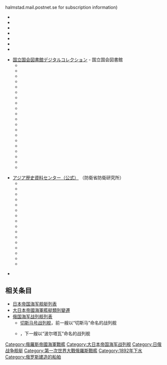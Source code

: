 {{About|俄国1894年下水的战列舰|1886年下水的切斯马号|切斯馬號戰艦}}

{{軍艦模板
|名稱= {{lang|ru|Полтава}} [[File:Naval_Ensign_of_Russia.svg|30px]]<br />{{lang|ja|丹後}}<small>{{lang|ja|たんご}}</small> [[File:Naval_Ensign_of_Japan.svg|30px]]<br />{{lang|ru|Чесма}} [[File:Naval_Ensign_of_Russia.svg|30px]]<br />{{lang|ru|Чесма}} [[File:Naval_Ensign_of_the_Soviet_Union_(1924-1935).svg|30px]]
|名稱2= 
|圖片= [[File:Poltava-SwedishPostcard.jpg|300px]]
|照片說明= 明信片上的波尔塔瓦号
|圖片2= 
|照片說明2= 
|擁有國={{flag|Russian Empire}}（建成至1905年1月[[旅順會戰|旅順會戰]]被俘）<br />{{flag|Empire of Japan}}（1905年捕获至1916年4月售出）<br />{{flag|Russian Empire}}（1916年购回至1917年10月被夺）<br />[[File:Naval_Ensign_of_the_Soviet_Union_(1924-1935).svg|30px]]（1917年夺得至1924年拆解）
|艦種= [[前無畏艦|前無畏艦]]
|艦級= [[彼得罗巴甫洛夫斯克级战列舰|彼得罗巴甫洛夫斯克级]]
|製造= 俄国[[圣彼得堡|圣彼得堡]][[海军部造船厂|新海军部造船厂]]
|下訂= 
|動工= 1892年5月19日
|下水= '''波尔塔瓦'''：1894年11月6日<br />'''丹後'''：1905年1月获得<br />'''切斯马'''：1916年4月4日购得
|服役= '''波尔塔瓦'''：1900年6月16日<br />'''丹後'''：1905年8月22日<br />'''切斯马'''：1916年
|退役= 
|結局= '''波尔塔瓦'''：1905年1月1日旅顺要塞陷落后被俘<br />'''丹後'''：1916年4月4日出售<br />'''切斯马'''：1924年拆解
|除籍= '''波尔塔瓦'''：在俄军中除籍日期不详<br />'''丹後'''：1916年4月4日在日军中除籍<br />'''切斯马'''：1924年7月3日在苏联海军除籍
|排水= 
|基準= '''波尔塔瓦'''：1万1500吨<br />'''丹後'''：不详
|滿載= 
|長度= [[全長|艦體全長]]：114.6米
|闊度= 21.3米
|型深= 
|吃水= '''波尔塔瓦'''：8.6米<br />'''丹後'''：7.77米
|燃料= '''波尔塔瓦'''：常备700吨燃煤、满载1000吨<br />'''丹後'''：2056吨
|極速= '''波尔塔瓦'''：设计16節<br />实际16.29節
|鍋爐= '''波尔塔瓦'''：燃煤专烧圆柱型火管锅炉14座<br />'''丹後'''：宫原式燃煤专烧水管锅炉16座
|引擎= 直立型三段膨胀复合式蒸汽引擎2座<br />2軸推進
|出力= '''波尔塔瓦'''：设计1万0600匹马力<br />实际最大1万1213匹马力
|續航= '''波尔塔瓦'''：3750海里/10节<br />'''丹後'''：1万海里/10节
|乘員= 军官26–27名，水兵605–625名
|裝甲= 克虏伯渗碳装甲<br />水线装甲带：{{convert|10|-|14.5|in|mm|0}}<br />主炮塔侧面：{{convert|10|in|mm|0}}<br />主炮塔顶部：{{convert|2|in|mm|0}}<br />副炮塔侧面：{{convert|5|in|mm|0}}<br />副炮塔顶部：{{convert|1|in|mm|0}}<br />司令塔：{{convert|9|in|mm|0}}<br />甲板：{{convert|2|-|3|in|mm|0}}
|艦載機= 
|裝備= '''波尔塔瓦'''：<br />1895年式40倍径双联装{{convert|12|in|mm|0}}炮2座计4门<br />[[1892年式152毫米45倍徑艦炮|1892年式45倍径{{convert]]4座，同单装炮4门，计12门<br />哈奇开斯43.5倍径47毫米单装速射炮12门<br />哈奇开斯23倍径37毫米单装速射炮28门<br />{{convert|15|in|mm|0}}单装[[魚雷發射管|魚雷發射管]]4具（水线上）<br />{{convert|18|in|mm|0}}单装[[魚雷發射管|魚雷發射管]]2具（水线下）<br />'''丹後'''：<br />1895年式40倍径双联装{{convert|12|in|mm|0}}炮2座计4门<br />45倍径{{convert|6|in|mm|0}}双联装速射炮4座，同单装炮4门，计12门<br />阿姆斯特朗40倍径76毫米单装速射炮10门<br />哈奇开斯37毫米单装速射炮4门<br />{{convert|18|in|mm|0}}单装[[魚雷發射管|魚雷發射管]]4具（水线上）
|偵搜設備=
}}

'''波尔塔瓦号战列舰'''（{{lang-ru|Полтава}}），是十九世纪末[[俄罗斯帝国|俄罗斯帝国]]建造的[[彼得罗巴甫洛夫斯克级战列舰|彼得罗巴甫洛夫斯克级战列舰]]二号舰，得名于[[波爾塔瓦會戰|波爾塔瓦會戰]]。本舰建成后不久即编入[[俄罗斯帝国海军|俄罗斯帝国海军]][[太平洋舰队_(俄罗斯)|太平洋舰队]]，1901年起驻扎在[[旅顺港|旅顺港]]（俄方称亚瑟港）的亚瑟港海军基地。1904年[[日俄战争|日俄战争]]爆发，本舰参加了[[旅顺口海战|旅顺口海战]]，并在[[黄海海战_(1904年)|黄海海战]]中受创，1904年12月[[旅順會戰|旅順會戰]]期间为[[大日本帝国陆军|日本陆军]]的重炮所击伤，坐沉于旅顺港内。

1905年1月1日，旅顺要塞陷落后，日军捕获并打捞起了波尔塔瓦号，进行了一番改装后加入[[大日本帝国海军|日本海军]]，并根据[[丹後國|丹後國]]重新命名为'''丹後'''。

1914年[[第一次世界大战|第一次世界大战]]爆发，丹後参加了[[青島戰役|青島戰役]]，对德国的[[青岛市|青岛]]基地进行了炮击。1916年，应同为协约国的俄国的要求，日本将丹後售予俄国。由于此时俄国已经有另一艘名叫“波尔塔瓦”的船在服役，因此丹後（原波尔塔瓦）并没有用回原名，而是根据{{link-en|切斯马海战|Battle of Çeşme}}，而将本舰重新命名为'''切斯马号'''。

切斯马号在回国途中，参与了{{link-en|十一月事件|Noemvriana}}（[[協約國|協約國]]要求[[希臘王國|希臘王國]]解除其舰队武装的谈判）。其后切斯马号返抵[[白海|白海]]。1917年[[十月革命|十月革命]]爆发，切斯马号上的水手宣布参加[[布尔什维克|布尔什维克]]。1918年英国[[协约国武装干涉俄国内战|武装干涉俄国内战]]时将切斯马号捕获。英国人认为这时候的切斯马号已经没有航海能力，不适合参与作战任务，于是将切斯马号用作监狱船。1919年英国干涉军撤出俄国，布尔什维克红军随即占领了英军弃置的切斯马号，并编入红海军。切斯马号此时状况已经非常恶劣，一直都没有出过海，1924年正式除籍并拆解。

俄国海军历史上有大量的舰艇使用了“波尔塔瓦”这个名字。下一艘使用了这个名字的是一艘[[无畏舰|无畏舰]]，即[[甘古特级战列舰|甘古特级]]{{link-en|波尔塔瓦号战列舰 (1911年)|Russian battleship Poltava (1911)|波尔塔瓦号}}。

== 建造背景及概述 ==
波尔塔瓦号建造时的舰名是为了纪念1709年，俄国[[彼得大帝|彼得大帝]]在[[波爾塔瓦會戰|波爾塔瓦會戰]]战胜瑞典[[卡爾十二世|卡爾十二世]]的事迹<ref>Silverstone, p. 382</ref>。不过在建造时，俄国方面欠缺熟练工人，设计也屡次进行修改，加上主火炮又延迟了发货，因此本舰建造过程一再拖延，虽然1892年5月19日就开始在海军部加列尼船厂动工，但一直到1894年11月6日才下水，而舾装过程更是旷日持久。本舰的海试从1898年一直持续到1899年，期间曾经短暂配属于[[波羅的海艦隊|波羅的海艦隊]]<ref>McLaughlin, pp=84, 86, 90</ref>。

[[大日本帝国|日本]]自从在[[甲午战争|甲午战争]]中战胜中国以来，势力开始逐步向中国内陆扩展；然而俄国同样对[[满洲地区|满洲地区]]和[[朝鲜半岛|朝鲜半岛]]有所企图，为了遏制日本，俄国联合法国、德国进行[[三國干涉還遼|三國干涉還遼]]，迫使日本归还夺占的辽东半岛。俄国随后以此居功，强行租借[[旅顺口|旅顺口]]，得到了梦寐以求的远东不冻港。日俄双方局势日趋紧张，为了震慑日本，俄国不断将新锐军舰部署在旅顺港（亚瑟港），本舰即在其中之列。

波尔塔瓦号全长114.6米，宽21.3米，吃水8.6米。设计排水量1万0960吨，实际要多了500多吨，排水量达到1万1500吨。舰上装备了两座英国汉弗莱斯-坦南特-戴克斯公司生产的垂直三段膨胀式引擎，由14座圆筒火管锅炉提供动力，推动两根推进轴。全舰设计功率为1万0600匹马力，最大航速16节；在海试时录得实际纪录1万1213匹马力、16.29节。设计最大载煤1050吨，在10节经济航速下续航能力为3750海里。舰上乘员包括26–27名军官和605–625名水手。<ref>McLaughlin 2003, pp=84–85, 90</ref>

舰上的主武器为两座双联装12英寸火炮，一前一后分别安装在首尾炮塔处。该火炮的设计射速为90秒每发，不过实际射速只能达到设计值的一半。副武器为12门[[1892年式152毫米45倍徑艦炮|单装6英寸速射炮]]，由法国加奈公司生产，其中8门安装在两舷的双联装炮塔内，剩下4门安装在舰体中部，没有防护。此外舰上还安装有一批小型武器用以对付来袭的[[鱼雷艇|鱼雷艇]]。舰上的[[鱼雷|鱼雷]]火力包括水线上的4具15英寸鱼雷发射管，和水线下的两具18英寸鱼雷发射管，全部安装在舷侧。另外舰上还携带有50颗水雷，用以保护锚地。<ref>McLaughlin 2003, pp=84, 88-89</ref>

与本级首舰彼得罗巴甫洛夫斯克号采用了常规的镍钢装甲不同，波尔塔瓦号采用了德国克虏伯渗碳装甲，这也是俄国第一艘采用了这一项技术的军舰。本舰水线装甲带{{convert|10|-|14.5|in|mm|0}}；主炮塔正面和侧面装甲厚{{convert|10|in|mm|0}}，顶部{{convert|2|in|mm|0}}；副炮塔装甲厚{{convert|5|in|mm|0}}，顶部{{convert|1|in|mm|0}}；司令塔侧装甲{{convert|9|in|mm|0}}。甲板依然采用镍钢装甲，厚{{convert|2|-|3|in|mm|0}}。

== 舰历 ==
=== 波尔塔瓦号 ===
1900年9月，波尔塔瓦号和姊妹舰[[塞瓦斯托波尔号战列舰_(1895年)|塞瓦斯托波尔号]]一同装备了无线电，这也是俄国海军首批装备无线电的军舰。同年10月15日，两舰出发前往旅顺港；但在通过[[苏伊士运河|苏伊士运河]]的时候，两舰都必须从舰上卸下大量燃料、弹药以及其他补给品，好减少舰艇吃水，以顺利通过运河。1901年4月12日，波尔塔瓦号抵达旅顺港，早于塞瓦斯托波尔号<ref name="#1">McLaughlin, p. 53</ref>。

从1901年起，日本与俄国就双方在满洲地区和朝鲜半岛的势力范围的划分展开了一系列会谈，但进展甚微。1903年，俄国政府多次拒绝了日本对于满洲权益的提议，使得日本方面大为光火。1903年底，日本方面认定已经不再有谈判的意义，战争已经迫在眉睫<ref>Westwood, pp. 15-23</ref>。考虑到战争随时都有可能爆发，太平洋舰队旅顺分舰队的主力舰将锚地转移到了旅顺港外港，一旦日本出兵登陆朝鲜，俄国舰队随时可以出动<ref>McLaughlin, p. 160</ref>。

{{main|旅顺口海战}}
1904年2月8-9日夜间，日本对俄国不宣而战，出动[[驱逐舰|驱逐舰]]对停泊在旅顺港的俄国舰队发动鱼雷攻击，[[日俄战争|日俄战争]]爆发。当晚日本的夜袭只取得了比较有限的战果，而波尔塔瓦号并没有受到攻击。9日早上，日本[[联合舰队|联合舰队]]司令长官[[东乡平八郎|东乡平八郎]]海军中将判断俄军舰队受到鱼雷攻击后已经重创、陷入混乱，于是率领主力闯入旅顺港，用主炮对旅顺港岸防炮台进行炮击，而只用副炮攻击俄国舰队。然而俄国舰队并没有如日军高层指挥官预料的那样不堪一击，全舰包括波尔塔瓦号在内对日舰进行了反击。日军的副炮对于俄舰并没有起到太大的杀伤作用，使得俄舰可以持续进行还击<ref>Forczyk, pp. 41-43</ref>。在当天的炮战中，波尔塔瓦号多次受到命中，但损伤轻微，只有3人受伤；而波尔塔瓦号共发射了12发主炮炮弹和55发6英寸副炮炮弹，由于现场混乱，未能确认命中情况<ref name="#1"/>。

同年4月13日，日军成功地诱使俄军出击，俄军旅顺分舰队司令[[斯捷潘·馬卡羅夫|斯捷潘·馬卡羅夫]]海军中将率领多艘舰艇追击日军的诱饵编队，波尔塔瓦号也参加了是此行动。不过俄国舰队在发现远处赶来的日本主力舰后，立即选择撤退回港，回撤途中馬卡羅夫的旗舰[[彼得罗巴甫洛夫斯克号战列舰_(1894年)|彼得罗巴甫洛夫斯克号]]触雷爆炸沉没，馬卡羅夫战死<ref>Forczyk, pp. 45-46</ref>。是此行动双方一直距离较远，因此波尔塔瓦号没有损伤记录。

馬卡羅夫死后，[[威廉·维特捷夫特|威廉·维特捷夫特]]海军少将继任旅顺分舰队司令。对于遭受围困的局面，维特捷夫特采取了比较消极的做法，很少让主力舰出击挑战日军舰艇。同年6月23日，维特捷夫特率领旅顺分舰队企图突围，驶往俄国海军在远东的另一个基地符拉迪沃斯托克（中文旧称[[海参崴|海参崴]]），与太平洋舰队符拉迪沃斯托克分舰队会合。波尔塔瓦号也参加了行动。日舰挡住了俄舰的去路；维特捷夫特不打算进行决战，遂率领舰队返航。

同年7月9日，波尔塔瓦号在[[巡洋舰|巡洋舰]]和驱逐舰的护卫下，出港炮击日军阵地，随后与赶来的日军舰艇有过短暂的交火<ref name="#2">McLaughlin, 2008, p. 54</ref>。同年夏，俄军从波尔塔瓦号上拆卸了许多47毫米和37毫米炮，用以充实旅顺要塞的地面防御<ref>McLaughlin, p. 163</ref>。

{{main|黄海海战 (1904年)}}
同年8月，日本陆军在地面战场上已经将战线推进到离旅顺港不远处，陆军的重炮已经可以对港内俄国舰队进行炮击。深感第一太平洋舰队（俄国从波罗的海舰队抽调舰艇组成第二太平洋舰队后，原太平洋舰队改称第一太平洋舰队）旅顺分舰队已经暴露在敌军火力之下，俄国高层责成维特捷夫特率领舰队从速突围。港内俄舰8月10日07：00开始起航，准备突围，而日军舰队在中午拦截住俄军舰队，黄海海战爆发。<ref>Watts, p. 21</ref>

双方主力舰接战时，波尔塔瓦号处在舰列第六位；本舰将目标定为日本[[战列舰|战列舰]][[朝日號戰艦|朝日]]，14：45前后开始炮击。15：00，[[列特维赞号战列舰|列特维赞号]]临时修补的破损处开始漏水，迫使俄军舰队减速<ref>查攸吟，p.209</ref>。日军旗舰[[三笠號戰艦|三笠]]向波尔塔瓦号进行炮击。三笠受到俄舰数发命中，其中有两发命中来自于波尔塔瓦号。此外波尔塔瓦号还命中[[装甲巡洋舰|装甲巡洋舰]][[日進_(裝甲巡洋艦)|日進]]一发。日军舰队由于损伤，15：20右转拉开距离。17:35日军重新靠近俄军后列，4艘战列舰向波尔塔瓦号和3艘装甲巡洋舰开火。此时在炮战中，由于主炮受到命中而失灵等问题，日军战列舰的16门12英寸主炮已经有5门无法使用<ref>查攸吟，p.213</ref>；而波尔塔瓦号一门前主炮发生机械故障无法发射<ref>查攸吟，p.215</ref>。日军再次短暂脱离接触。18：30日军再次左转靠近，[[敷島號戰艦|敷島]]、朝日两舰向波尔塔瓦号开火。此时俄军舰队与日军舰队已经渐渐拉开距离，俄军即将摆脱日军追击；但这时候朝日发射的12英寸炮弹击中了俄军旗舰[[皇太子號戰列艦|皇太子号]]的司令塔，维特捷夫特和参谋人员战死、舰长重伤，操舵室故障，皇太子号开始错误转向。皇太子号突如其来的急剧机动让后续的俄军舰队发生了混乱。混乱中，处于指挥链第二位置、舰队副指挥、战列舰分队司令的{{link-en|帕维尔·彼得洛维奇·乌赫托姆斯基|Pavel Petrovich Ukhtomsky}}海军少将意识到旗舰出了问题，于是在座舰[[佩列斯韦特号战列舰|佩列斯韦特号]]上升起了将旗，命令其余俄舰跟随。重新组织队列花费了不少时间。此时皇太子号、佩列斯韦特号、波尔塔瓦号都多处中弹，严重影响了机动能力，俄军舰队此时只能选择撤回旅顺港<ref>Wilmott, p. 90</ref>。在战斗中波尔塔瓦号受到了12-14发大口径炮弹的命中，5门6英寸炮损坏，12人阵亡、43人负伤<ref>McLaughlin, 2003, p. 163; Forczyk, pp. 49–52</ref>。

{{main|旅順會戰}}
[[File:Russian_Battleship_Poltava_sunk_in_Port_Arthur.jpg|thumb]]
波尔塔瓦号随第一太平洋舰队退回了旅顺港，但此时日本[[第3軍_(日本陸軍)|陆军第三军]]正在司令[[乃木希典|乃木希典]]大将的指挥下连续强攻旅顺要塞，同时向港内俄国舰队进行间接射击。同年8月18日，日本陆军炮兵阵地炮击时，有4发120毫米炮弹命中了波尔塔瓦号，舰上6人受伤<ref name="#2"/>。接替战死的维特捷夫特担任舰队司令的{{link-en|罗伯特·维伦|Robert Viren}}海军少将认为应当继续充实陆地上的防线，于是又从军舰上拆除更多的轻型火炮到前线去，同时也抽调出水手和炮手去操作新设立的炮垒。到当年9月为止，波尔塔瓦号已经拆除了3门6英寸炮、4门47毫米炮、26门37毫米炮<ref>McLaughlin, 2003, p. 163</ref>。也是差不多这个时候，波尔塔瓦号开始向日本陆军阵地进行炮击；从9月开始到11月，波尔塔瓦号总共发射了110发12英寸炮弹和数量不详的6英寸炮弹<ref name = "McLaughlin, 2008, 54"/>。

同年10月，继续进行强攻的日本第三军得到了280毫米重炮的支援；其中一部分280毫米炮用于对港内射击，不过由于缺乏观瞄手段，日军新的重炮对港内的射击和之前的一样，依然只能是随机盲射。同年10月7日，日军的炮击两次命中波尔塔瓦号，造成舰上起火，不过除此没有太大损伤<ref name = "McLaughlin, 2008, 54">McLaughlin, 2008, p. 54</ref>。

同年12月5日，日军在付出惨重的伤亡代价后，终于夺下了[[203高地|203高地]]。同一天，日军迅速在203高地设立了炮兵观察所，从此日军对港内的炮击不再是盲射，而是可以修正着弹点。当天波尔塔瓦号命中5发炮弹，其中3发击穿了甲板；1发击中鱼雷舱；1发引爆了后部47毫米炮弹药库，引发了火灾。由于早前舰上的水泵系统已经损坏，火灾无法扑灭，愈演愈烈，并最终点燃了后部12英寸炮发射药储存室。大火烧了大约一个半小时，随后一场爆炸，在船底炸出了一个大洞，造成大量进水，使波尔塔瓦号坐沉在浅水区。<ref name=antiaircraft>{{cite journal|title=Effects of High-Angle Fire on Russian Ships at Port Arthur|journal=Journal of the United States Artillery|year=1906|volume=26|page=138|url=https://books.google.com/books?id=dWkmAQAAIAAJ&pg=PA133}}</ref><ref>McLaughlin, 2003, p. 164</ref>

=== 丹後号 ===
[[File:Tango1908-1909.jpg|thumb]]
1905年1月1日，旅顺要塞陷落，日军俘获了波尔塔瓦号<ref name="幕末以降丹後">[[#幕末以降帝国軍艦写真と史実|#幕末以降帝国軍艦写真と史実]]コマ67(原本101頁)『<ins>丹後(たんご)</ins>　<ins>艦種</ins>一等戰艦　二檣(戰闘檣あり)　<ins>艦名考</ins>國名なり、丹後國に採る。　<ins>艦歴</ins>舊露國軍艦、原名「ボルタワ」。明治31年進水、露國聖彼得堡造船所にて建造。日露戰役中露國太平洋艦隊として明治39年8月10日黄海々戰に参加、後ち旅順港打ちに於て破壊沈没。同38年1月1日(旅順の露軍降伏開城の日)我が海軍之が収容引揚に着手、同年8月22日帝國軍艦と定め「丹後」と命名、同年12月戰艦の等級を廢せらる。大正元年一等海防艦に編入、同年3年乃至9年戰役(日獨)從軍：同3年8月第二艦隊第二戰隊に属し青島戰に参加(艦長大佐秋澤芳馬)、同5年4月5日露國政府へ譲渡す。<br/>―要目―　長367呎/幅69呎/吃水25.6呎/排水量10,960噸/機關　直立三汽筩三聯成汽機2基、宮原式罐/馬力11,000/速力16/乗組人員750/船材 鋼(甲帶406粍)/兵装　12吋砲 4/6吋砲 12/3吋砲 10/47粍砲 4/發射管 4/起工 明治25/進水 同27-11-6/竣工 同31/建造所 露國セント・ピータースブルグ』</ref>。5月29日，日军开始着手打捞浮起坐沉状态的波尔塔瓦号<ref name="収容艦船概要p2丹後">[[#収容艦船概要|#収容艦船概要]]p.2『二、戰艦「ポルターワ」(排水量一〇,九六〇噸、三十八年五月二十九日引揚箸手、同年七月二十一日浮揚、同年八月二十二日丹後ト命名セラル同月二十四日旅順口發、同月二十九日舞鶴箸、囘航委員長ハ海軍大佐小田喜代藏、護衛艦ハ假装巡洋艦満州丸、通信艦ハ曙ナリ)』</ref><ref>[[#丹後引揚及回航|#丹後引揚及回航]]p.4『第二節　引揚作業』</ref>。为了让打捞作业顺利进行，日方出动起重机船将火炮和炮塔陆续吊起<ref>[[#日露戦役海軍写真集(4)|#日露戦役海軍写真集(4)]]コマ34(原本24頁)『旅順戰利戰艦ポルタワ十二尹砲の陸揚/(一)はポルタワ(後に丹後と改名)の前部より見たるもの、(二)は其の引揚準備として、先づ十二尹砲塔砲を取り外し陸揚する所にて、之が爲め特に大連より回航せる六十噸の浮起重機船を用ゆる口径なり、因に言ふ十二尹砲一門の重量は約五十噸なり。』</ref>。同年7月21日，波尔塔瓦号顺利浮出水面<ref>[[#丹後引揚及回航|#丹後引揚及回航]]pp.5-6</ref><ref>[{{NDLDC|2949952/9}} 明治38年7月24日官報第6619号。国立国会図書館デジタルコレクション　コマ9]『○戰利艦ノ浮揚　旅順口港内戰利艦ノ浮揚ニ關シ一昨二十二日接手シタル旅順口鎮守府司令長官柴山矢八ノ報告左ノ如シ(海軍省)戰艦「ポルターワ」(排水量一万九百六十噸)ハ本日(二十一日)早朝ヨリ排水ヲ始メ經過頗ル良好ニシテ午後三時全ク浮上セリ』</ref>。8月22日，日本方面将波尔塔瓦号改名为丹後号，列入日本海军军舰籍<ref>[[#海軍制度沿革(巻8、1940)|#海軍制度沿革(巻8、1940)]]コマ199『◎戰利軍艦相摸丹後阿蘇宗谷津輕命名ノ件　明治三十八年八月二十二日(達一一一)』</ref>，分类为一等战列舰（{{lang-ja|一等戦艦}}）<ref>[[#海軍制度沿革(巻8、1940)|#海軍制度沿革(巻8、1940)]]コマ52『◎明治三十八年八月二十七日(達一一四)軍艦及水雷艇類別等級表中戰艦ノ欄一等ノ下「石見」ノ次ニ「相摸、丹後」ヲ、巡洋艦ノ欄一等ノ下「日進」ノ次ニ「阿蘇」ヲ、同二等ノ下「千歳」ノ次ニ「津輕、宗谷」ヲ加フ』</ref><ref>[[#達明治38年8月|#達明治38年8月]]p.10『達第百四十四號　軍艦及水雷艇類別等級表中戰艦ノ欄一等ノ下「石見」ノ次ニ「相摸、丹後」ヲ、巡洋艦ノ欄一等ノ下「日進」ノ次ニ「阿蘇」ヲ、同二等ノ下「千歳」ノ次ニ「津輕、宗谷」ヲ加フ　明治三十八年八月二十七日　海軍大臣男爵 山本権兵衛』</ref>。

同年8月24日，丹後以及[[通报舰|通报舰]]{{link-ja|满洲号通报舰|満州 (通報艦)|满洲丸}}、[[驱逐舰|驱逐舰]]曙三舰从旅顺港出发，8月29日抵达[[舞鶴海軍工廠|舞鶴海軍工廠]]<ref>[[#丹後引揚及回航|#丹後引揚及回航]]pp.10-11『第四節　内地回航』</ref>。丹後在舞鹤进行了应急修理，10月12日再度出发，10月20日抵达[[横须贺市|横须贺]]<ref name="丹後引揚回航13">[[#丹後引揚及回航|#丹後引揚及回航]]pp.13-14『第五節　凱旋觀艦式参列』</ref>。10月23日，日本在[[东京湾|东京湾]]举行了凯旋观舰式，包括丹後等各日俄战争战利舰也参加了观舰式<ref name="丹後引揚回航13"/><ref>[[#戦役外患篇|#戦役外患篇]]コマ259-261(原本484-488ページ)『大觀艦式(明治三十八年珠月二十五日報知新聞)』</ref>。

同年12月12日，日本海军修改海军舰艇类别等级表，废止了战列舰等级<ref>[[#達明治38年12月|#達明治38年12月]]pp.6-7『達第百八十一號　艦艇類別標準別表ノ通改メラル　明治三十八年十二月十二日　海軍大臣男爵 山本権兵衛』</ref>。包括丹後在内的所有日军一等及二等战列舰统一归类到战列舰中<ref name="明治38年達182">[[#達明治38年12月|#達明治38年12月]]pp.8-9『達第百八十二號　艦艇類別等級別表ノ通定ム　明治三十八年十二月十二日　海軍大臣男爵 山本権兵衛(別表)｜軍艦|戰艦|　|富士、敷島、朝日、三笠、石見、相模、丹後、肥前、周防、』</ref>。

在此期间，日本海军在修复丹後的同时，还着手进行了一系列的改造工作。日本人拆掉了主桅上的作战桅盘<ref>McLaughlin, 2003, p. 451</ref>，又将舰上的锅炉全部替换成了16座日本国产宫原式水管锅炉。舰上原有的主炮得到了保留，不过后膛替换成了日本国产部件<ref>Lengerer, p. 50</ref>。副炮全部换成了日本国产型号<ref>Jentschura, Jung & Mickel, p.19</ref>；轻武器则替换成了10门阿姆斯特朗公司的12磅速射炮（口径{{convert|3|in|mm|0}}）和4门37毫米炮。原有的鱼雷武器全部拆除，改成4具英国制18英寸鱼雷发射管<ref name="#3">Lengerer, p. 52</ref>。

1912年8月8日，日本海军对舰艇类别进行了修订，丹後重新分类为一等海防舰（7000吨以上）<ref>[[#達大正1年8月|#達大正1年8月]]pp.33-34『達第十二號　艦艇類別標準別表ノ通改正ス　大正元年八月二十八日　海軍大臣男爵 齋藤實(別表)｜軍艦|海防艦|一等|壹岐、丹後、富士、石見、相模、周防』</ref>。

1913年，丹後参加了海军演习，扮演假想敌部队。<ref name="#3"/>

1914年，[[第一次世界大战|第一次世界大战]]爆发后，日本参加了协约国阵营，加入了战争。战争爆发后丹後编列入[[加藤定吉|加藤定吉]]海军中将的第二战队，参加了[[青島戰役|青島戰役]]，对进攻[[青岛市|青岛要塞]]的英日联军提供炮火支援。<ref>McLaughlin, 2008, pp. 54-55</ref>

=== 切斯马号 ===
[[File:Poltava-Chesma1921.jpg|thumb]]
1915年，英法联军发动[[加里波利之战|达达尼尔战役]]，此时的俄国政府希望能派出自己的军舰参与行动，但此时俄国黑海舰队空虚，几无可用之舰。另一方面，俄国从北方港口（[[阿尔汉格尔斯克|阿尔汉格尔斯克]]和[[摩爾曼斯克|罗曼诺夫]]等）和协约国盟国之间的运兵和货运需求大增，俄国也迫切需要自己的护航舰艇。

1916年，俄国政府希望能加强在波罗的海和[[黑海|黑海]]的海上实力<ref>McLaughlin, 2008, p. 55</ref>。因为日本和俄国在一战中处于同一阵营，因此同年3月，日本方面同意将丹後（原波尔塔瓦号）以及一些日俄战争的战利舰出售回俄国，售价1550万卢布。同年4月2日，丹後驶达符拉迪沃斯托克，3或4日，由日本移交给俄国。由于丹後的原名“波尔塔瓦”此时已经用在了[[无畏舰|无畏舰]]{{link-en|波尔塔瓦号战列舰 (1911年)|Russian battleship Poltava (1911)|波尔塔瓦号}}上，因此俄国方面另取名字，将其起名“切斯马”<ref>McLaughlin, 2003, p. 91; Lengerer, p. 52</ref>。俄国在接收切斯马号后用了一些时间来进行训练，同时也对舰艇的状况进行了一番检查，发现切斯马号的状态并不好，轮机等需要修理。在俄军的试航中切斯马号达到了15.5节的航速。除此之外，舰上的火炮也需要更换，有很多是由于英国（以及日本仿制品）和俄国的不同，比如英日所使用的12英寸炮，弹重386公斤，比起俄国用的同口径炮331公斤，要含有更多的炸药。日本改装过后全舰定员28名军官、15名卫兵、780名水手，虽然轻武器和鱼雷比起日俄战争时少了一些，但定员却多了150人。

7月2日，切斯马号和其他两艘俄国从日本购回的军舰（旗舰佩列斯韦特号，以及[[防护巡洋舰|防护巡洋舰]][[瓦良格号巡洋舰|瓦良格号]]，司令{{link-ru|安那托利·伊万诺维奇·别司图日夫-流明|Бестужев-Рюмин, Анатолий Иванович}}海军少将）一同离开符拉迪沃斯托克，9月19日抵达埃及[[塞德港|塞德港]]<ref name="#4">McLaughlin, 2003, p. 91</ref>。同样是在9月，切斯马号和其他两舰分开，到达[[萨拉米斯岛|萨拉米斯岛]]对开海域，参与了协约国地中海舰队对希腊的威慑，在希腊同意了协约国的要求后才离开。切斯马号在行动中只扮演了一个次要角色，主要是作为俄国方面的一个政治表态。同年12月5日，切斯马号停靠在[[伯肯希德|伯肯希德]]，由{{link-en|卡梅尔·莱尔德公司|Cammell Laird}}对其轮机进行大修。这次检修同时将主甲板上的6英寸副炮和12磅炮全部拆除，改为在上层建筑上方安装4挺防空机枪。

1917年1月16日，切斯马号抵达[[摩爾曼斯克州|摩爾曼斯克州]]亚历山德罗夫斯克，不久因为[[俄國二月革命|俄國二月革命]]的影响，当地的政治局势开始变得动荡不安<ref>McLaughlin, 2008, pp. 55-56</ref>。2月3日，切斯马号编入白海舰队<ref name="#3"/>。[[十月革命|十月革命]]爆发时，舰上的水手宣布效忠布尔什维克<ref>Taras, p. 24</ref>。1918年，外国干涉军开始在[[摩爾曼斯克|摩爾曼斯克]]登陆；不过切斯马号并没有出动拦截干涉军登陆<ref>McLaughlin, 2008, p. 56</ref>。不久英国干涉军捕获了切斯马号；他们认为这艘船已经触礁，没有航海能力，1919年4月将其改用作海上监狱，囚禁了40名布尔什维克分子。英军撤走后，1920年3月红军重新占领了英军弃置的切斯马号，4月24日编列入布尔什维克白海武装分舰队。虽然如此，切斯马号已经没有什么军事利用价值。1921年6月16日切斯马号到达[[阿尔汉格尔斯克|阿尔汉格尔斯克]]，1924年7月3日除籍，其后被拆解<ref name="#4"/>。

== 历任舰长 ==
=== 波尔塔瓦号 ===
* 1892-1894 - 萨利沃托尔·费多洛维奇·鲍埃尔 Бауэр. Сальвотор Федорович
* 1894-1895 - 谢尔盖·И.普拉托夫 Платов. Сергей И.
* 1895-1900 - 涅温斯基 Невинский
* 1900-1902 - М.В.奥泽洛夫 Озеров. М.В.
* 1902-1904 - 伊万·佩特罗维奇·乌斯片斯基 Успенский. Иван Петрович

=== 丹後号 ===
下表系根据《日本海軍史》第9、10卷《将官履歴》，以及《官報》进行整理。
*（兼）茶山丰也 海军大佐：1908年8月28日 - 9月15日
*羽喰政次郎 海军大佐：1908年9月25日 - 11月5日
*山县文藏 海军大佐：1909年4月17日 - 回航中
*（兼）上村翁輔 海军大佐：1911年3月1日 - 4月1日
*笠間直 海军大佐：1911年4月1日 - 11月1日
*（兼）广濑顺太郎 海军大佐：1911年11月1日 - 12月1日
*（兼）向井弥一 海军大佐：1911年12月1日 - 1912年6月29日
*（兼）山崎米三郎 海军大佐：1912年6月29日 - 9月27日
*（兼）松冈修藏 海军大佐：1912年9月27日 - 1913年4月1日
*（兼）水町元 海军大佐：1913年4月1日 - 12月1日
*（兼）荒西鏡次郎 海军大佐：1913年12月1日 - 1914年4月17日
*（兼）松冈修藏 海军大佐：1914年4月17日 - 5月27日
*（兼）秋泽芳馬 海军中佐：1914年5月27日 - 1914年8月18日
*秋泽芳馬 海军中佐：1914年8月18日 - 1914年12月1日
*（兼）本田親民 海军大佐：1914年12月1日 - 1916年2月17日
*（兼）久保来復 海军大佐：1916年2月17日 - 1916年12月1日

=== 切斯马号 ===
* 1916-1917 - 瓦西里·尼古拉耶维奇·切尔卡索夫 Черкасов. Василий Николаевич
* 1917  - 弗拉基米尔·格里高利耶维奇·安东诺夫 Антонов. Владимир Григорьевич
* 1918.03-06. - 格奥尔吉·费奥菲拉克托维奇·康德拉坚科 Кондратенко. Георгий Феофилактович

== 同级舰 ==
*[[彼得罗巴甫洛夫斯克号战列舰_(1894年)|彼得罗巴甫洛夫斯克号战列舰 (1894年)]]
*[[塞瓦斯托波尔号战列舰_(1895年)|塞瓦斯托波尔号战列舰 (1895年)]]

== 注释 ==
{{reflist|2}}

== 参考文献 ==
* {{cite book | last = Forczyk | first = Robert | year = 2009 | title = Russian Battleship vs Japanese Battleship, Yellow Sea 1904–05 | publisher = Osprey | location = London | isbn = 978-1-84603-330-8 | ref = {{sfnRef|Forczyk}} }}
*{{cite book| last = Jentschura| first = Hansgeorg| first2 = Dieter |last2=Jung|first3=Peter |last3=Mickel| year = 1977| title = Warships of the Imperial Japanese Navy, 1869–1945| publisher = United States Naval Institute| location = Annapolis, Maryland| isbn =0-87021-893-X|lastauthoramp=y| ref = {{sfnRef|Jentschura, Jung & Mickel}}}}
* {{cite journal
  | last1        = Lengerer
  | first1       = Hans
  | editor1-last = Ahlberg
  | editor1-first= Lars
  | title        = Tango (ex-Poltava)
  | date         = September 2008
  | pages        = 50–52
  | journal      = Contributions to the History of Imperial Japanese Warships
  | issue        = Paper V 
  | ref = {{sfnRef|Lengerer}}
}}{{subscription required}}(contact the editor at lars.ahlberg{{@}}halmstad.mail.postnet.se for subscription information)
* {{cite journal
  | last1        = McLaughlin
  | first1       = Stephen
  | editor1-last = Ahlberg
  | editor1-first= Lars
  | title        = Poltava
  | date         = September 2008
  | pages        = 53–56
  | journal      = Contributions to the History of Imperial Japanese Warships
  | issue        = Paper V
  | ref = {{sfnRef|McLaughlin|2008}} 
}}{{subscription required}}
* {{cite book | last = McLaughlin | first = Stephen | year = 2003 | title = Russian & Soviet Battleships | publisher = Naval Institute Press | location = Annapolis, Maryland | isbn = 978-1-55750-481-4 | ref = {{sfnRef|McLaughlin|2003}} }}
*{{cite book|last=Silverstone|first=Paul H.|title=Directory of the World's Capital Ships|year=1984|publisher=Hippocrene Books|location=New York|isbn=0-88254-979-0| ref = {{sfnRef|Silverstone}}}}
* {{cite book
  | last = Taras
  | first = Alexander
  | year = 2000
  | title = Корабли Российского императорского флота 1892–1917 гг.
  | trans_title = Ships of the Imperial Russian Navy 1892–1917
  | location = Minsk
  | publisher = Kharvest
  | series = Library of Military History
  | language = ru
  | isbn = 978-985-433-888-0
  | ref = {{sfnRef|Taras}}
  }}
* {{cite book
  | last = Watts
  | first = Anthony
  | year = 1990
  | title = The Imperial Russian Navy
  | publisher = Arms and Armour Press
  | location = London
  | isbn = 978-0-85368-912-6
  | ref = {{sfnRef|Watts}}
  }}
*{{cite book|last=Westwood|first=J. N.|title=Russia Against Japan, 1904–1905: A New Look at the Russo-Japanese War |url=https://archive.org/details/russiaagainstjap0000west|year=1986|publisher=State University of New York Press|location=Albany, New York|isbn=0-88706-191-5| ref = {{sfnRef|Westwood}}}}
*{{cite book|last=Wilmott|first=Hedley|title=The Last Century of Sea Power: From Port Arthur to Chanak, 1894–1922|year=2009|
location=Bloomington, Indiana|publisher=Indiana University Press|isbn=978-0-253-35214-9|url=https://books.google.com/?id=IQpsA_Pa3xkC&pg=PA107&dq=russian+battleship+poltava+1894#v=onepage&q=poltava&f=false|ref = {{sfnRef|Wilmott}}
}}

*[http://dl.ndl.go.jp/ 国立国会図書館デジタルコレクション] {{Wayback|url=http://dl.ndl.go.jp/ |date=20170519071354 }} - 国立国会図書館
**{{Cite book| author=伊藤痴遊|year=1934| chapter=|title=元帥東郷平八郎|publisher=郁文舎出版部|url={{NDLDC|1232938}}|ref=元帥東郷平八郎}}
**{{Citation | author=小笠原長生|editor=|year=1935| title=東郷平八郎全集.第2巻|chapter=|publisher=平凡社|url={{NDLDC|1176104}}|ref=東郷全集2巻}}
**{{Cite book| author=海軍文庫|year=1894| chapter=|title=大日本帝国軍艦帖|publisher=共益商社書店|url={{NDLDC|845238}}|ref=軍艦帖}}
**{{Citation | author=|editor=「海軍」編輯局|year=1912| title=帝国最新軍艦帖|chapter=|publisher=画報社支店|url={{NDLDC|966146}}|ref=帝国最新軍艦帖、大正1年}}
**{{Cite book| author=海軍有終会編|year=1935| title=幕末以降帝国軍艦写真と史実|publisher=海軍有終会|url={{NDLDC|1466489}}|ref=幕末以降帝国軍艦写真と史実}}
**{{Cite book| author=海軍大臣官房|year=1939| title=海軍制度沿革. 巻4(1939年印刷)|publisher=海軍大臣官房|url={{NDLDC|1886711}}|ref=海軍制度沿革(巻4、1939)}}
**{{Cite book| author=海軍大臣官房|year=1940| title=海軍制度沿革. 巻8(1940年印刷)|publisher=海軍大臣官房|url={{NDLDC|1886716}}|ref=海軍制度沿革(巻8、1940)}}
**{{Cite book| author=海軍大臣官房|year=1940| title=海軍制度沿革. 巻11(1940年印刷)|publisher=海軍大臣官房|url={{NDLDC|1886713}}|ref=海軍制度沿革(巻11、1940)}}
**{{Citation | last=|first=|editor=軍令部|year=1934| title=明治三十七・八年海戦史.上巻|chapter=|publisher=内閣印刷局朝陽会|url={{NDLDC|1452699}}|ref=明治37・8年海戦史上}}
**{{Citation | last=|first=|editor=軍令部|year=1934| title=明治三十七・八年海戦史.下巻|chapter=|publisher=内閣印刷局朝陽会|url={{NDLDC|1452726}}|ref=明治37・8年海戦史下}}
**{{Citation | author=光村写真部|editor=|year=1905| title=日露戦役旅順港要塞戦写真帖|chapter=|publisher=光村写真部|url={{NDLDC|774534}}|ref=旅順要塞戦写真}}
**{{Cite book| author=坪谷善四郎編|year=1905| title=日露戦役海軍写真集. 第1輯|url={{NDLDC|774272}}|publisher=博文会|ref=日露戦役海軍写真集(1)}}
**{{Cite book| author=坪谷善四郎編|year=1905| title=日露戦役海軍写真集. 第2輯|url={{NDLDC|774273}}|publisher=博文会|ref=日露戦役海軍写真集(2)}}
**{{Cite book| author=坪谷善四郎編|year=1905| title=日露戦役海軍写真集. 第3輯|url={{NDLDC|774274}}|publisher=博文会|ref=日露戦役海軍写真集(3)}}
**{{Cite book| author=坪谷善四郎編|year=1906| title=日露戦役海軍写真集. 第4輯|url={{NDLDC|774275}}|publisher=博文会|ref=日露戦役海軍写真集(4)}}
**{{Citation | author=中島武|editor=|year=1938| title=明治の海軍物語|chapter=|publisher=三友社|url={{NDLDC|1720072}}|ref=明治の海軍物語}}
**{{Cite book| author=中島武|editor=|year=1938| title=大正の海軍物語|chapter=|publisher=三友社|url={{NDLDC|1720075}}|ref=大正の海軍物語}}
**{{Cite book| author=藤田定市編|year=1926| chapter=|title=戦袍余薫懐旧録.第2輯|publisher=財団有終會|url={{NDLDC|1447099}}|isbn=|ref=戦袍余薫懐旧録Ⅱ}}
**{{Cite book| author=藤田定市編|year=1928| chapter=|title=戦袍余薫懐旧録.第3輯 |publisher=財団有終會|url={{NDLDC|1447108}}|isbn= |ref=戦袍余薫懐旧録Ⅲ}}
**{{Cite book| author=鳳秀太郎編|year=1917| title=日露戰役話集　大戰餘響|publisher=博文館|url={{NDLDC|954055}}|ref=大戦余響}}

* [http://www.jacar.go.jp/index.html アジア歴史資料センター（公式）] {{Wayback|url=http://www.jacar.go.jp/index.html |date=20191210133125 }}（防衛省防衛研究所）
**{{Cite book| id=Ref.B07090406200|title=17.露国軍艦(旧名相模)座礁ノ件|ref=相模座礁}}
**{{Cite book| id=Ref.C09050753800|title=露国海軍太平洋第1、第2、艦隊艦船名|ref=露国太平洋艦隊艦船名}}
**{{Cite book| id=Ref.C05110198600|title=第6号　明治39年2月17日旅順口海軍工作廠に於て調整したる2番艦「ポルターワ」浮揚報告附図|ref=ポルターワ浮揚報告附図}}
**{{Cite book| id=Ref.C05110198700|title=第7号　第1図「ポルターワ」正甲板排水喞筒配置図附喞筒配置図|ref=ポルターワ排水喞筒配置図}}
**{{Cite book| id=Ref.C05110198800|title=第8号　「ポルターワ」破損箇所詳細図（(A)より(m)に至る弾痕図14枚）|ref=ポルターワ破損箇所}}
**{{Cite book| id=Ref.C09050621100|title=2番航(ポルタワ)破損箇所|ref=ポルタワ破損箇所}}
**{{Cite book| id=Ref.C05110198300|title=第3号 旅順口港内沈没戦利軍艦破損箇所詳細図(明治38年10月19日旅順口海軍工作廠より海軍軍令部に送付せるものなり)/阿蘇、津軽、周防、肥前、丹後、相模|ref=阿蘇周防津軽丹後肥前相模}}
**{{Cite book| id=Ref.C05110196200|title=第3編 戦利艦船の収容引揚及ひ回航/第1章 収容艦船の概要|ref=収容艦船概要}}
**{{Cite book| id=Ref.C05110196500|title=第3編 戦利艦船の収容引揚及ひ回航/第4章 相模(元「ペレスウエート」)の引揚及ひ回航|ref=相模引揚及回航}}
**{{Cite book| id=Ref.C05110196600|title=第3編 戦利艦船の収容引揚及ひ回航/第5章 丹後(元「ポルターワ」)の引揚及ひ回航|ref=丹後引揚及回航}}
**{{Cite book| id=Ref.C06091630000|title=明治38年　公文備考　巻10艦船1/進水、命名、艦船籍、類別、等級|ref=明治38年進水命名}}
**{{Cite book| id=Ref.C09050733500|title=海戦史第6部巻之13(下)戦利艦(2)|ref=戦利艦(2)}}
**{{Cite book| id=Ref.C12070053200|title=明治38年 達 完/8月|ref=達明治38年8月}}
**{{Cite book| id=Ref.C12070053600|title=明治38年 達 完/12月|ref=達明治38年12月}}
**{{Cite book| id=Ref.C12070064400|title=大正元年 達 完/8月|ref=達大正元年8月}}
**{{Cite book| id=Ref.C12070070600|title=大正5年 達 完/4月|ref=達大正5年4月}}

* {{Cite book| author= 查攸吟 | year=2012 | title=日俄战争：开战背景及海战始末 |publisher= 武汉大学出版社 |isbn=978-7-307-10167-8|ref=查攸吟}}

== 相关条目 ==
*[[大日本帝国海军舰艇列表|日本帝国海军舰艇列表]]
*[[大日本帝國海軍艦艇類別變遷|大日本帝國海軍艦艇類別變遷]]
*[[俄国海军战列舰列表|俄国海军战列舰列表]]
**[[切什梅号战列舰|切斯马号战列舰]]，前一艘以“切斯马”命名的战列舰
**{{link-en|波尔塔瓦号战列舰 (1911年)|Russian battleship Poltava (1911)}}，下一艘以“波尔塔瓦”命名的战列舰

{{DEFAULTSORT:Poltava}}
{{日俄战争俄罗斯海军舰艇}}
{{俄羅斯帝國/蘇聯/俄羅斯海軍戰艦和戰鬥巡洋艦}}{{一戰日本海軍艦船}}
{{日本戰艦}}
{{日本海防艦}}{{英國海軍戰艦}}
[[Category:俄羅斯帝國海軍戰艦|Category:俄羅斯帝國海軍戰艦]]
[[Category:大日本帝国海军战列舰|Category:大日本帝国海军战列舰]]
[[Category:日俄战争舰艇|Category:日俄战争舰艇]]
[[Category:第一次世界大戰俄羅斯戰艦|Category:第一次世界大戰俄羅斯戰艦]]
[[Category:1892年下水|Category:1892年下水]]
[[Category:俄罗斯建造的船舶|Category:俄罗斯建造的船舶]]